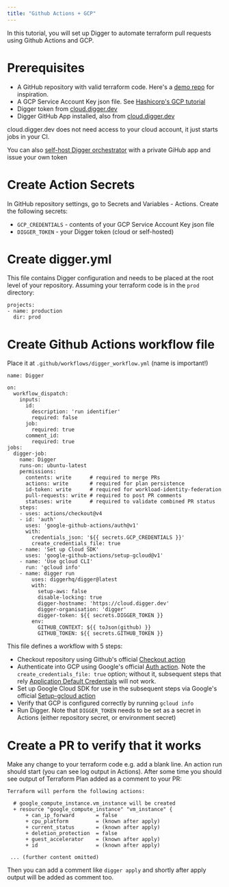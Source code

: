 ```yaml
---
title: "Github Actions + GCP"
---
```


In this tutorial, you will set up Digger to automate terraform pull requests using Github Actions and GCP.

# Prerequisites
- A GitHub repository with valid terraform code. Here's a [demo repo](https://github.com/diggerhq/demo-conftest-gcp/) for inspiration.
- A GCP Service Account Key json file. See [Hashicorp's GCP tutorial](https://developer.hashicorp.com/terraform/tutorials/gcp-get-started/google-cloud-platform-build)
- Digger token from [cloud.digger.dev](https://cloud.digger.dev)
- Digger GitHub App installed, also from [cloud.digger.dev](https://cloud.digger.dev)

<Note>
cloud.digger.dev does not need access to your cloud account, it just starts jobs in your CI.

You can also [self-host Digger orchestrator](/self-host/deploy-docker) with a private GiHub app and issue your own token
</Note>

# Create Action Secrets
In GitHub repository settings, go to Secrets and Variables - Actions. Create the following secrets:
- `GCP_CREDENTIALS` - contents of your GCP Service Account Key json file
- `DIGGER_TOKEN` - your Digger token (cloud or self-hosted)

# Create digger.yml
This file contains Digger configuration and needs to be placed at the root level of your repository. Assuming your terraform code is in the `prod` directory:
```
projects:
- name: production
  dir: prod
```

# Create Github Actions workflow file
Place it at `.github/workflows/digger_workflow.yml` (name is important!)

```
name: Digger

on:
  workflow_dispatch:
    inputs:
      id:
        description: 'run identifier'
        required: false
      job:
        required: true
      comment_id:
        required: true
jobs:
  digger-job:
    name: Digger
    runs-on: ubuntu-latest
    permissions:    
      contents: write      # required to merge PRs
      actions: write       # required for plan persistence
      id-token: write      # required for workload-identity-federation
      pull-requests: write # required to post PR comments
      statuses: write      # required to validate combined PR status
    steps:
    - uses: actions/checkout@v4
    - id: 'auth'
      uses: 'google-github-actions/auth@v1'
      with:
        credentials_json: '${{ secrets.GCP_CREDENTIALS }}'
        create_credentials_file: true
    - name: 'Set up Cloud SDK'
      uses: 'google-github-actions/setup-gcloud@v1'
    - name: 'Use gcloud CLI'
      run: 'gcloud info'
    - name: digger run
        uses: diggerhq/digger@latest
        with:
          setup-aws: false
          disable-locking: true
          digger-hostname: 'https://cloud.digger.dev'
          digger-organisation: 'digger'
          digger-token: ${{ secrets.DIGGER_TOKEN }}
        env:
          GITHUB_CONTEXT: ${{ toJson(github) }}
          GITHUB_TOKEN: ${{ secrets.GITHUB_TOKEN }}
```

This file defines a workflow with 5 steps:
- Checkout repository using Github's official [Checkout action](https://github.com/actions/checkout)
- Authenticate into GCP using Google's official [Auth action](https://github.com/google-github-actions/auth). Note the `create_credentials_file: true` option; without it, subsequent steps that rely [Application Default Credentials](https://cloud.google.com/docs/authentication/provide-credentials-adc) will not work.
- Set up Google Cloud SDK for use in the subsequent steps via Google's official [Setup-gcloud action](https://github.com/google-github-actions/setup-gcloud)
- Verify that GCP is configured correctly by running `gcloud info`
- Run Digger. Note that `DIGGER_TOKEN` needs to be set as a secret in Actions (either repository secret, or environment secret)


# Create a PR to verify that it works

Make any change to your terraform code e.g. add a blank line. An action run should start (you can see log output in Actions). After some time you should see output of Terraform Plan added as a comment to your PR:

```
Terraform will perform the following actions:

  # google_compute_instance.vm_instance will be created
  + resource "google_compute_instance" "vm_instance" {
      + can_ip_forward       = false
      + cpu_platform         = (known after apply)
      + current_status       = (known after apply)
      + deletion_protection  = false
      + guest_accelerator    = (known after apply)
      + id                   = (known after apply)
      
 ... (further content omitted)
```

Then you can add a comment like `digger apply` and shortly after apply output will be added as comment too.
